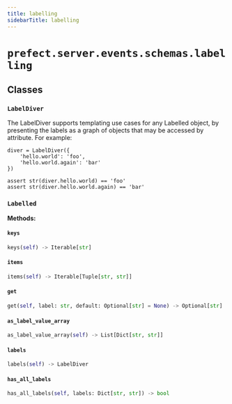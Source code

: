 ```yaml
---
title: labelling
sidebarTitle: labelling
---
```


# `prefect.server.events.schemas.labelling`

## Classes

### `LabelDiver`


The LabelDiver supports templating use cases for any Labelled object, by
presenting the labels as a graph of objects that may be accessed by attribute.  For
example:

    diver = LabelDiver({
        'hello.world': 'foo',
        'hello.world.again': 'bar'
    })

    assert str(diver.hello.world) == 'foo'
    assert str(diver.hello.world.again) == 'bar'


### `Labelled`

**Methods:**

#### `keys`

```python
keys(self) -> Iterable[str]
```

#### `items`

```python
items(self) -> Iterable[Tuple[str, str]]
```

#### `get`

```python
get(self, label: str, default: Optional[str] = None) -> Optional[str]
```

#### `as_label_value_array`

```python
as_label_value_array(self) -> List[Dict[str, str]]
```

#### `labels`

```python
labels(self) -> LabelDiver
```

#### `has_all_labels`

```python
has_all_labels(self, labels: Dict[str, str]) -> bool
```

